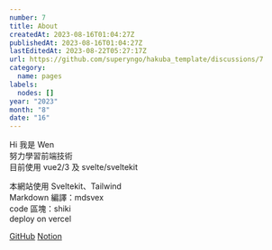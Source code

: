 ```yaml
---
number: 7
title: About
createdAt: 2023-08-16T01:04:27Z
publishedAt: 2023-08-16T01:04:27Z
lastEditedAt: 2023-08-22T05:27:17Z
url: https://github.com/superyngo/hakuba_template/discussions/7
category:
  name: pages
labels:
  nodes: []
year: "2023"
month: "8"
date: "16"
---
```

Hi 我是 Wen  
努力學習前端技術  
目前使用 vue2/3 及 svelte/sveltekit

本網站使用 Sveltekit、Tailwind  
Markdown 編譯：mdsvex  
code 區塊：shiki  
deploy on vercel

[GitHub](https://github.com/superyngo)
[Notion](https://wen12321.notion.site/5cd1459e11a345fb8abb86a672096445#30e89e920e624b058d57b514a5813d91)
